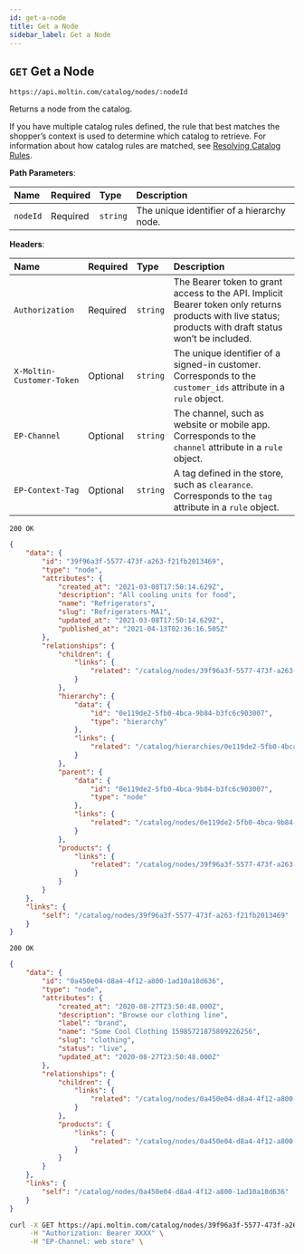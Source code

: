 ```yaml
---
id: get-a-node
title: Get a Node
sidebar_label: Get a Node
---
```


## `GET` Get a Node

```text
https://api.moltin.com/catalog/nodes/:nodeId
```

Returns a node from the catalog.

If you have multiple catalog rules defined, the rule that best matches the shopperʼs context is used to determine which catalog to retrieve. For information about how catalog rules are matched, see [Resolving Catalog Rules](../../index.md#resolving-catalog-rules).

<!--DOCUSAURUS_CODE_TABS-->

<!-- Request -->

**Path Parameters**:

| Name | Required | Type | Description |
| :--- | :--- | :--- | :--- |
| `nodeId` | Required | `string` | The unique identifier of a hierarchy node. |

 **Headers**:

| Name | Required | Type | Description |
| :--- | :--- | :--- | :--- |
| `Authorization` | Required | `string` | The Bearer token to grant access to the API. Implicit Bearer token only returns products with live status; products with draft status won’t be included. |
| `X-Moltin-Customer-Token` | Optional | `string` | The unique identifier of a signed-in customer. Corresponds to the `customer_ids` attribute in a `rule` object. |
| `EP-Channel` | Optional | `string` | The channel, such as website or mobile app. Corresponds to the `channel` attribute in a `rule` object. |
| `EP-Context-Tag` | Optional | `string` | A tag defined in the store, such as `clearance`. Corresponds to the `tag` attribute in a `rule` object. |

<!--Response - PCM-->

`200 OK`

```json
{
    "data": {
        "id": "39f96a3f-5577-473f-a263-f21fb2013469",
        "type": "node",
        "attributes": {
            "created_at": "2021-03-08T17:50:14.629Z",
            "description": "All cooling units for food",
            "name": "Refrigerators",
            "slug": "Refrigerators-MA1",
            "updated_at": "2021-03-08T17:50:14.629Z",
            "published_at": "2021-04-13T02:36:16.505Z"
        },
        "relationships": {
            "children": {
                "links": {
                    "related": "/catalog/nodes/39f96a3f-5577-473f-a263-f21fb2013469/relationships/children"
                }
            },
            "hierarchy": {
                "data": {
                    "id": "0e119de2-5fb0-4bca-9b84-b3fc6c903007",
                    "type": "hierarchy"
                },
                "links": {
                    "related": "/catalog/hierarchies/0e119de2-5fb0-4bca-9b84-b3fc6c903007"
                }
            },
            "parent": {
                "data": {
                    "id": "0e119de2-5fb0-4bca-9b84-b3fc6c903007",
                    "type": "node"
                },
                "links": {
                    "related": "/catalog/nodes/0e119de2-5fb0-4bca-9b84-b3fc6c903007"
                }
            },
            "products": {
                "links": {
                    "related": "/catalog/nodes/39f96a3f-5577-473f-a263-f21fb2013469/relationships/products"
                }
            }
        }
    },
    "links": {
        "self": "/catalog/nodes/39f96a3f-5577-473f-a263-f21fb2013469"
    }
}
```

<!-- Response - V2 -->

`200 OK`

```json
{
    "data": {
        "id": "0a450e04-d8a4-4f12-a800-1ad10a18d636",
        "type": "node",
        "attributes": {
            "created_at": "2020-08-27T23:50:48.000Z",
            "description": "Browse our clothing line",
            "label": "brand",
            "name": "Some Cool Clothing 15985721875809226256",
            "slug": "clothing",
            "status": "live",
            "updated_at": "2020-08-27T23:50:48.000Z"
        },
        "relationships": {
            "children": {
                "links": {
                    "related": "/catalog/nodes/0a450e04-d8a4-4f12-a800-1ad10a18d636/relationships/children"
                }
            },
            "products": {
                "links": {
                    "related": "/catalog/nodes/0a450e04-d8a4-4f12-a800-1ad10a18d636/relationships/products"
                }
            }
        }
    },
    "links": {
        "self": "/catalog/nodes/0a450e04-d8a4-4f12-a800-1ad10a18d636"
    }
}
```

<!--END_DOCUSAURUS_CODE_TABS-->

<!--DOCUSAURUS_CODE_TABS-->

<!--cURL-->

```bash
curl -X GET https://api.moltin.com/catalog/nodes/39f96a3f-5577-473f-a263-f21fb2013469 \
     -H "Authorization: Bearer XXXX" \
     -H "EP-Channel: web store" \
```

<!--END_DOCUSAURUS_CODE_TABS-->
